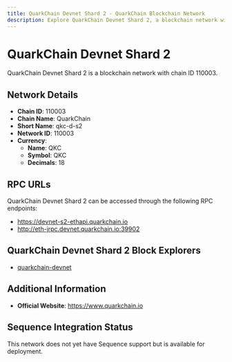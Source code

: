 ```yaml
--- 
title: QuarkChain Devnet Shard 2 - QuarkChain Blockchain Network
description: Explore QuarkChain Devnet Shard 2, a blockchain network with chain ID 110003. Learn about its native currency, QKC, and how to interact with the network.
---
```


# QuarkChain Devnet Shard 2

QuarkChain Devnet Shard 2 is a blockchain network with chain ID 110003.

## Network Details

- **Chain ID**: 110003
- **Chain Name**: QuarkChain
- **Short Name**: qkc-d-s2
- **Network ID**: 110003
- **Currency**: 
  - **Name**: QKC
  - **Symbol**: QKC
  - **Decimals**: 18

## RPC URLs

QuarkChain Devnet Shard 2 can be accessed through the following RPC endpoints:

- https://devnet-s2-ethapi.quarkchain.io
- http://eth-jrpc.devnet.quarkchain.io:39902

## QuarkChain Devnet Shard 2 Block Explorers

- [quarkchain-devnet](https://devnet.quarkchain.io/2)

## Additional Information

- **Official Website**: https://www.quarkchain.io

## Sequence Integration Status

This network does not yet have Sequence support but is available for deployment.
